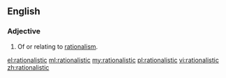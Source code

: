==English==
===Adjective===
{{en-adj}}
# Of or relating to [[rationalism]].

[[el:rationalistic]]
[[ml:rationalistic]]
[[my:rationalistic]]
[[pl:rationalistic]]
[[vi:rationalistic]]
[[zh:rationalistic]]